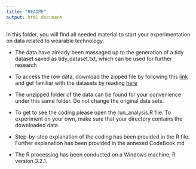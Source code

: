 ```yaml
---
title: "README"
output: html_document
---
```


In this folder, you will find all needed material to start your experimentation on data related to wearable technology. 

- The data have already been massaged up to the generation of a tidy dataset saved as tidy_dataset.txt, which can be used for further research 

- To access the row data, download the zipped file by following this [link](https://d396qusza40orc.cloudfront.net/getdata%2Fprojectfiles%2FUCI%20HAR%20Dataset.zip) and get familiar with the datasets by reading [here](http://archive.ics.uci.edu/ml/datasets/Human+Activity+Recognition+Using+Smartphones#)

- The unzipped folder of the data can be found for your convenience under this same folder. Do not change the original data sets.

- To get to see the coding please open the run_analysis.R file. To experiment on your own, make sure that your directory contains the downloaded data

- Step-by-step explanation of the coding has been provided in the R file. Further explanation has been provided in the annexed CodeBook.md

- The R processing has been conducted on a Windows machine, R version 3.2.1.